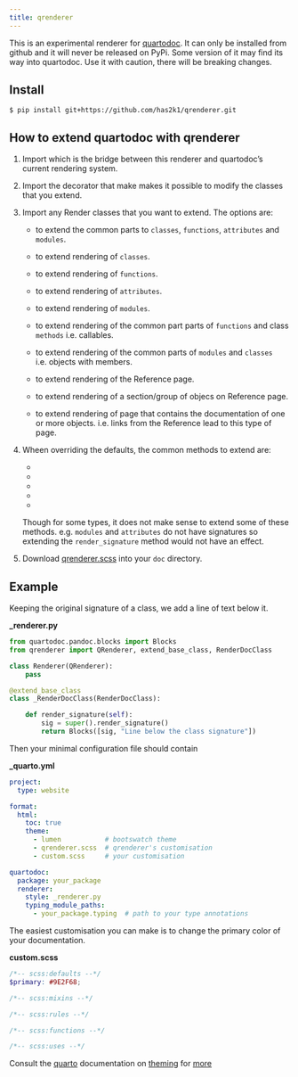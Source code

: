 ```yaml
---
title: qrenderer
---
```


This is an experimental renderer for [quartodoc](https://github.com/machow/quartodoc).
It can only be installed from github and it will never be released on PyPi. Some version
of it may find its way into quartodoc. Use it with caution, there will be
breaking changes.

## Install

```console
$ pip install git+https://github.com/has2k1/qrenderer.git
```

## How to extend quartodoc with qrenderer

1. Import [](`~qrenderer.QRenderer`) which is the bridge between this renderer and
   quartodoc's current rendering system.

2. Import the decorator [](`~qrenderer.extend_base_class`) that make makes it
   possible to modify the classes that you extend.

3. Import any Render classes that you want to extend. The options are:

   - [](`~qrenderer.RenderDoc`) to extend the common parts to `classes`,
     `functions`, `attributes` and `modules`.

   - [](`~qrenderer.RenderDocClass`) to extend rendering of `classes`.

   - [](`~qrenderer.RenderDocFunction`) to extend rendering of `functions`.

   - [](`~qrenderer.RenderDocAttribute`) to extend rendering of `attributes`.

   - [](`~qrenderer.RenderDocModule`) to extend rendering of `modules`.

   - [](`~qrenderer.RenderDocCallMixin`) to extend rendering of the common
     part parts of `functions` and class `methods` i.e. callables.

   - [](`~qrenderer.RenderDocMembersMixin`) to extend rendering of the common
     parts of `modules` and `classes` i.e. objects with members.

   - [](`~qrenderer.RenderLayout`) to extend rendering of the Reference page.

   - [](`~qrenderer.RenderSection`) to extend rendering of a section/group of
     objecs on Reference page.

   - [](`~qrenderer.RenderPage`) to extend rendering of page that contains the
     documentation of one or more objects. i.e. links from the Reference lead to
     this type of page.

4. Wheen overriding the defaults, the common methods to extend are:

   - [](`~qrenderer._render.base.RenderBase.render_title`)
   - [](`~qrenderer._render.base.RenderBase.render_signature`)
   - [](`~qrenderer._render.base.RenderBase.render_description`)
   - [](`~qrenderer._render.base.RenderBase.render_body`)
   - [](`~qrenderer._render.base.RenderBase.render_summary`)

   Though for some types, it does not make sense to extend some of these
   methods. e.g. `modules` and `attributes` do not have signatures so
   extending the `render_signature` method would not have an effect.

5. Download
   [qrenderer.scss](https://raw.githubusercontent.com/has2k1/qrenderer/main/doc/qrenderer.scss)
   into your `doc` directory.

## Example

Keeping the original signature of a class, we add a line of text below it.

**\_renderer.py**

```python
from quartodoc.pandoc.blocks import Blocks
from qrenderer import QRenderer, extend_base_class, RenderDocClass

class Renderer(QRenderer):
    pass

@extend_base_class
class _RenderDocClass(RenderDocClass):

    def render_signature(self):
        sig = super().render_signature()
        return Blocks([sig, "Line below the class signature"])
```

Then your minimal configuration file should contain

**\_quarto.yml**

```yaml
project:
  type: website

format:
  html:
    toc: true
    theme:
      - lumen           # bootswatch theme
      - qrenderer.scss  # qrenderer's customisation
      - custom.scss     # your customisation

quartodoc:
  package: your_package
  renderer:
    style: _renderer.py
    typing_module_paths:
      - your_package.typing  # path to your type annotations
```

The easiest customisation you can make is to change the primary color of your documentation.

**custom.scss**

```scss
/*-- scss:defaults --*/
$primary: #9E2F68;

/*-- scss:mixins --*/

/*-- scss:rules --*/

/*-- scss:functions --*/

/*-- scss:uses --*/

```

Consult the [quarto](https://quarto.org/) documentation on [theming](https://quarto.org/docs/output-formats/html-themes.html) for [more](https://quarto.org/docs/output-formats/html-themes-more.html)
